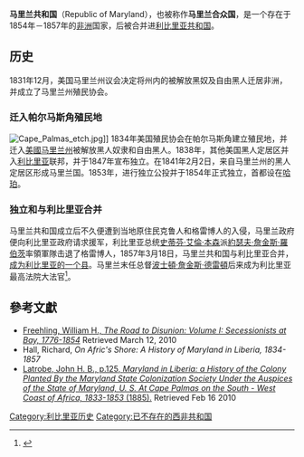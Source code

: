 {{Otheruse|馬里蘭州}}

{{Infobox Former Country
|conventional_long_name = 马里兰共和国
|common_name = 利比里亚马里兰州
|continent = Africa
|region = <!--- Reserved for generating categories on subregions of continents --->
|country = 
|era = [[维多利亚时代|维多利亚时代]]
|status_text= 
|empire = 
|government_type = [[共和制|共和制]]
|<!-- Rise and fall, events, 100 years and dates -->
|<!-- only fill in the start/end event entry if a specific article exists. Don't just say "abolition" or "declaration"-->
|event_start = Establishment<br>as colony
|year_start = 1854年
|date_start = 2月12日
|event_end = 并入利比里亚
|year_end = 1857年
|date_end = 3月18日
|pre-event1 = <!--- Optional: event before "start"--->
|pre-date_event1 = <!--- Enter in this format: January 1, 1801 --->
|event1 = [[1853年马里兰独立公投|独立公投]]
|date_event1 =1853年1月31日
|event2 = 宣告独立宣言
|date_event2 = 1854年5月29日
|event3 = 
|date_event3 = 
|event4 = 
|date_event4 = 
|event_post = 
|date_post = 
|<!--- Flag navigation: Preceding and succeeding entities p1 to p5 and s1 to s5 --->
|p1 = 
|flag_p1 = 
|s1 = 利比里亚
|flag_s1 =  Flag of Liberia.svg
|image_flag = Flag of the Republic of Maryland.svg
|flag = 利比里亚國旗
|flag_type = 马里兰共和国国旗（1854-1857）
|coa_size = 125px
|image_map                       = Maryland in Liberia.svg    
|
| national_motto                 =
 
| national_anthem                = 
 
|
|capital = [[哈珀_(利比里亚)|哈珀]]
|common_languages = [[美式英语|英语]] ([[事实上|事实上]])<br>美国黑人英语<br>格雷波语
|religion = [[基督教|基督教]]
|currency = [[美元|美元]]
|<!--- Titles and names of the first and last leaders and their deputies --->
|leader1 = 	约翰·布朗·拉塞尔姆
|leader2 =     塞缪尔·福特麦吉尔
|leader3 =	威廉·普劳特
|leader4 = 	波士顿·詹金斯·德雷顿
|year_leader1 = 1836-1851
|year_leader2 = 1854
|year_leader3 = 1854-1856
|year_leader4 = 1856–1857
|title_leader = [[马里兰州|州长]]
|deputy1 = 
|deputy2 = 
|deputy3 = 
|deputy4 = 
|year_deputy1 = 
|year_deputy2 = 
|year_deputy3 = 
|year_deputy4 = 
|title_deputy = 
|<!--- Legislature --->
|legislature = <!--- Name of legislature --->
|house1 = <!--- Name of first chamber --->
|type_house1 = <!--- Default: "Upper house"--->
|house2 = <!--- Name of second chamber --->
|type_house2 = <!--- Default: "Lower house"--->
|<!--- Area and population of a given year --->
|stat_year1 = 1854
|stat_area1 = 
|stat_pop1 = 
|stat_year2 = 
|stat_area2 = 
|stat_pop2 = 
|stat_year3 = 
|stat_area3 = 
|stat_pop3 = 
|stat_year4 = 
|stat_area4 = 
|stat_pop4 = 
|stat_year5 = 
|stat_area5 = 
|stat_pop5 = 
|footnotes = 
}}
'''马里兰共和国'''（Republic of Maryland），也被称作'''马里兰合众国'''，是一个存在于1854年－1857年的[[非洲|非洲]]国家，后被合并进[[利比里亚共和国|利比里亚共和国]]。

== 历史 ==
1831年12月，美国马里兰州议会决定将州内的被解放黑奴及自由黑人迁居非洲，并成立了马里兰州殖民协会。

=== 迁入帕尔马斯角殖民地 ===
[[File:Cape_Palmas_etch.jpg|thumb]]]]
1834年美国殖民协会在帕尔马斯角建立殖民地，并迁入[[美國|美國]][[马里兰州|马里兰州]]被解放黑人奴隶和自由黑人。1838年，其他美国黑人定居区并入[[利比里亚|利比里亚]]联邦，并于1847年宣布独立。在1841年2月2日，来自马里兰州的黑人定居区形成马里兰国。1853年，进行独立公投并于1854年正式独立，首都设在[[哈珀_(利比里亚)|哈珀]]。

=== 独立和与利比里亚合并 ===

马里兰共和国成立后不久便遭到当地原住民克鲁人和格雷博人的入侵，马里兰政府便向利比里亚政府请求援军，利比里亚总统[[史蒂芬·艾倫·本森|史蒂芬·艾倫·本森]]派[[約瑟夫·詹金斯·羅伯茨|約瑟夫·詹金斯·羅伯茨]]率領軍隊击退了格雷博人，1857年3月18日，马里兰共和国与利比里亚合并，[[马里兰县|成为利比里亚的一个县]]。马里兰末任总督[[波士頓·詹金斯·德雷頓|波士頓·詹金斯·德雷頓]]后来成为利比里亚最高法院大法官<ref>{{cite book |last= Dossen |first= James Jenkins |title= Supreme Court Reports, Volume I |publisher= The Boston Book Company |year= 1908}}</ref>。

== 參考文獻 ==
{{reflist}}
*[http://books.google.co.uk/books?id=OCSL1OEwV6AC&pg=PA206&dq=maryland+in+africa&lr=&as_drrb_is=q&as_minm_is=0&as_miny_is=&as_maxm_is=0&as_maxy_is=&as_brr=3&ei=FkqaS_DGFqWyMcDWgc0H&cd=1#v=onepage&q=maryland%20in%20africa&f=false Freehling, William H., ''The Road to Disunion: Volume I: Secessionists at Bay, 1776-1854''] Retrieved March 12, 2010
* Hall, Richard, ''On Afric's Shore: A History of Maryland in Liberia, 1834-1857''
* [http://books.google.com/books?hl=en&id=e_cMAAAAYAAJ&dq=%22cape+palmas%22+%22maryland+state+colonization+society%22&printsec=frontcover&source=web&ots=OFh80PmmPS&sig=kH-uIKuFbdQUvQk4YbI2YckqxUE&sa=X&oi=book_result&resnum=1&ct=result#PPA7,M1 Latrobe, John H. B., p.125, ''Maryland in Liberia: a History of the Colony Planted By the Maryland State Colonization Society Under the Auspices of the State of Maryland, U. S. At Cape Palmas on the South - West Coast of Africa, 1833-1853'' (1885).] Retrieved Feb 16 2010

{{coord|4|22|N|7|43|W|source:kolossus-svwiki|display=title}}

[[Category:利比里亚历史|Category:利比里亚历史]]
[[Category:已不存在的西非共和国|Category:已不存在的西非共和国]]